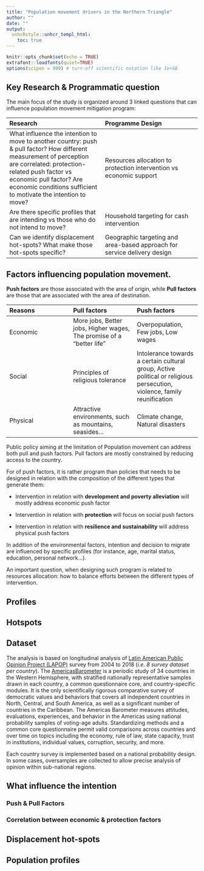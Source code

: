 ```yaml
---
title: "Population movement drivers in the Northern Triangle"
author: ""
date: ""
output:
  unhcRstyle::unhcr_templ_html:
    toc: true
---
```



```r
knitr::opts_chunk$set(echo = TRUE)
extrafont::loadfonts(quiet=TRUE)
options(scipen = 999) # turn-off scientific notation like 1e+48
```

## Key Research & Programmatic question

The main focus of the study is organized around 3 linked questions that can influence population movement mitigation program:

|      Research      |  Programme Design         |
|:-------------|:-------------|
|   What influence the intention to move to another country: push & pull factor? How different measurement of perception are correlated: protection-related push factor vs economic pull factor? Are economic conditions sufficient to motivate the intention to move? | Resources allocation to protection intervention vs economic support |
|  Are there specific profiles that are intending vs those who do not intend to move? |  Household targeting for cash intervention |
|     Can we identify displacement hot-spots? What make those hot-spots specific?  |   Geographic targeting and area-based approach for service delivery design |


## Factors influencing population movement.

__Push factors__ are those associated with the area of origin, while __Pull factors__ are those that are associated with the area of destination.

|      Reasons      |  Pull factors         |  Push factors         |
|:-------------|:-------------|:-------------|
|      Economic      |  More jobs, Better jobs, Higher wages, The promise of a “better life”        |  Overpopulation, Few jobs,  Low wages         |
|      Social      |  Principles of religious tolerance        |  Intolerance towards a certain cultural group, Active political or religious persecution,  violence, family reunification          |
|      Physical      |  Attractive environments, such as mountains, seasides...   |  Climate change, Natural disasters       |

Public policy aiming at the limitation of Population movement can address both pull and push factors. Pull factors are mostly constrained by reducing access to the country.

For of push factors, it is rather program than policies that needs to be designed in relation with the composition of the different types  that generate them:

 * Intervention in relation with __development and poverty alleviation__ will mostly address economic push factor
 
 * Intervention in relation with __protection__  will focus on social push factors
 
 * Intervention in relation with __resilience and sustainability__ will address physical push factors
 
In addition of the environmental factors, intention and decision to migrate are influenced by specific profiles (for instance, age, marital status, education, personal network...). 


An important question, when designing such program is related to resources allocation: how to balance efforts between the different types of intervention.

## 

## Profiles

## Hotspots

## Dataset 
The analysis is based on longitudinal analysis of [Latin American Public Opinion Project (LAPOP)](http://datasets.americasbarometer.org/database/index.php) survey from 2004 to 2018 (_i.e. 8 survey dataset per country_). The [AmericasBarometer](https://www.vanderbilt.edu/lapop/about-americasbarometer.php) is a periodic study of 34 countries in the Western Hemisphere, with stratified nationally representative samples drawn in each country, a common questionnaire core, and country-specific modules. It is the only scientifically rigorous comparative survey of democratic values and behaviors that covers all independent countries in North, Central, and South America, as well as a significant number of countries in the Caribbean. The Americas Barometer measures attitudes, evaluations, experiences, and behavior in the Americas using national probability samples of voting-age adults. Standardizing methods and a common core questionnaire permit valid comparisons across countries and over time on topics including the economy, rule of law, state capacity, trust in institutions, individual values, corruption, security, and more.

Each country survey is implemented based on a national probability design. In some cases, oversamples are collected to allow precise analysis of opinion within sub-national regions. 

## What influence the intention

### Push & Pull Factors

### Correlation between economic & protection factors


## Displacement hot-spots

##  Population profiles